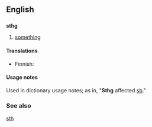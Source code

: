 ==English==

==={{abbreviation-old}}===
'''sthg'''

# {{internet slang}} [[something]]

====Translations====
{{trans-top|something}}
* Finnish: {{t-|fi|jtkn}}
{{trans-mid}}
{{trans-bottom}}

====Usage notes====
Used in dictionary usage notes; as in, "'''Sthg''' affected [[sb]]."

===See also===
[[sth]]